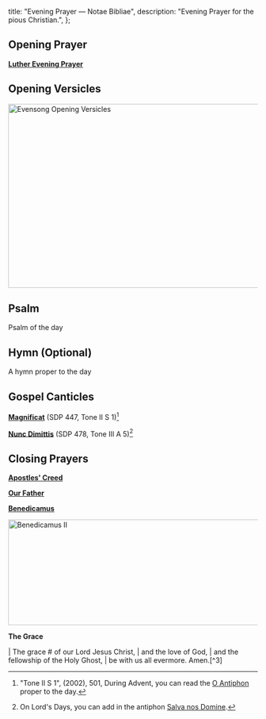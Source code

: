   title: "Evening Prayer — Notae Bibliae",
  description: "Evening Prayer for the pious Christian.",
};

<Initial text="Evening Prayer" />

## Opening Prayer

[**Luther Evening Prayer**](/liturgy/prayers/luther-evening-prayer)

## Opening Versicles

<Image
  src="/chants/evensong-opening-versicles.svg"
  alt="Evensong Opening Versicles"
  width="600"
  height="371"
/>

## Psalm

Psalm of the day

## Hymn (Optional)

A hymn proper to the day

## Gospel Canticles

[**Magnificat**](/liturgy/music/chants/magnificat) (SDP 447, Tone II S 1)[^1]

[**Nunc Dimittis**](/liturgy/music/chants/nunc-dimittis) (SDP 478, Tone III A 5)[^2]

## Closing Prayers

[**Apostles' Creed**](/liturgy/creeds/apostles-creed)

[**Our Father**](/liturgy/prayers/our-father)

[**Benedicamus**](/liturgy/music/chants/benedicamus)

<Image
  src="/chants/benedicamus-ii.svg"
  alt="Benedicamus II"
  width="600"
  height="213"
/>

**The Grace**

<Poetry>
|  The grace # of our Lord Jesus Christ,
|      and the love of God,
|      and the fellowship of the Holy Ghost,
|          be with us all evermore. Amen.[^3]
</Poetry>

[^1]: "Tone II S 1", *<Definition lang="english" anchor="saint-dunstans-psalter" text="Saint Dunstan's Plainsong Psalter" />* (2002), 501, During Advent, you can read the [O Antiphon](/glossary/liturgical-terms#o-antiphons) proper to the day.
[^2]: On Lord's Days, you can add in the antiphon [Salva nos Domine](/liturgy/music/chants/salva-nos-domine).
[^3]: 2 Corinthians 13:14

